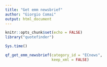 ```yaml
---
title: "Get emm newsbrief"
author: "Giorgio Comai"
output: html_document
---
```


```r
knitr::opts_chunk$set(echo = FALSE)
library("quotefinder")
```

```r
Sys.time()
```


```r
qf_get_emm_newsbrief(category_id = "ECnews",
                     keep_xml = FALSE)
```



